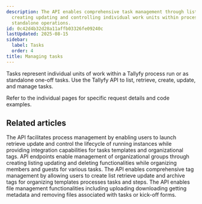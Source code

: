 ```yaml
---
description: The API enables comprehensive task management through listing retrieving
  creating updating and controlling individual work units within process runs or as
  standalone operations.
id: 0c42d4b32d28a11affb03326fe09240c
lastUpdated: 2025-08-15
sidebar:
  label: Tasks
  order: 4
title: Managing tasks
---
```



Tasks represent individual units of work within a Tallyfy process run or as standalone one-off tasks. Use the Tallyfy API to list, retrieve, create, update, and manage tasks.

Refer to the individual pages for specific request details and code examples.

<PageTree />


## Related articles
<CardGrid>
<LinkTitleCard header="<b>Code Samples > Managing processes (Runs)</b>" href="/products/pro/integrations/open-api/code-samples/processes/" > The API facilitates process management by enabling users to launch retrieve update and control the lifecycle of running instances while providing integration capabilities for tasks templates and organizational tags. </LinkTitleCard>
<LinkTitleCard header="<b>Code Samples > Managing groups</b>" href="/products/pro/integrations/open-api/code-samples/groups/" > API endpoints enable management of organizational groups through creating listing updating and deleting functionalities while organizing members and guests for various tasks. </LinkTitleCard>
<LinkTitleCard header="<b>Code Samples > Managing tags</b>" href="/products/pro/integrations/open-api/code-samples/tags/" > The API enables comprehensive tag management by allowing users to create list retrieve update and archive tags for organizing templates processes tasks and steps. </LinkTitleCard>
<LinkTitleCard header="<b>Code Samples > Managing files</b>" href="/products/pro/integrations/open-api/code-samples/files/" > The API enables file management functionalities including uploading downloading getting metadata and removing files associated with tasks or kick-off forms. </LinkTitleCard>
</CardGrid>